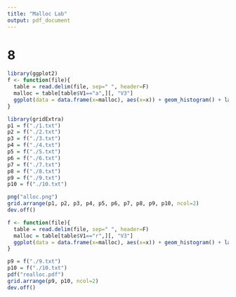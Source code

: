 ```yaml
---
title: "Malloc Lab"
output: pdf_document
---
```


# 8

```r
library(ggplot2)
f <- function(file){
  table = read.delim(file, sep=" ", header=F)
  malloc = table[table$V1=="a",][, "V3"]
  ggplot(data = data.frame(x=malloc), aes(x=x)) + geom_histogram() + labs(x="malloc size", title=file)
}
```


```r
library(gridExtra)
p1 = f("./1.txt")
p2 = f("./2.txt")
p3 = f("./3.txt")
p4 = f("./4.txt")
p5 = f("./5.txt")
p6 = f("./6.txt")
p7 = f("./7.txt")
p8 = f("./8.txt")
p9 = f("./9.txt")
p10 = f("./10.txt")
```


```r
png("alloc.png")
grid.arrange(p1, p2, p3, p4, p5, p6, p7, p8, p9, p10, ncol=2)
dev.off()
```

```r

f <- function(file){
  table = read.delim(file, sep=" ", header=F)
  malloc = table[table$V1=="r",][, "V3"]
  ggplot(data = data.frame(x=malloc), aes(x=x)) + geom_histogram() + labs(x="malloc size", title=file)
}

p9 = f("./9.txt")
p10 = f("./10.txt")
pdf("realloc.pdf")
grid.arrange(p9, p10, ncol=2)
dev.off()
```
